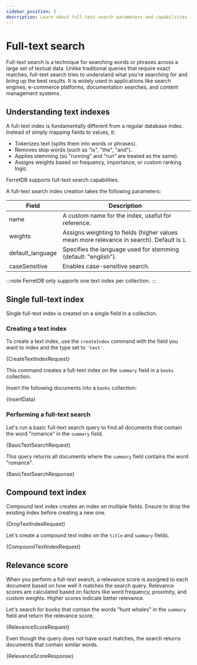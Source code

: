 ```yaml
---
sidebar_position: 3
description: Learn about full-text search parameters and capabilities in FerretDB.
---
```


# Full-text search


Full-text search is a technique for searching words or phrases across a large set of textual data.
Unlike traditional queries that require exact matches, full-text search tries to understand what you’re searching for and bring up the best results.
It is widely used in applications like search engines, e-commerce platforms, documentation searches, and content management systems.

## Understanding text indexes

A full-text index is fundamentally different from a regular database index.
Instead of simply mapping fields to values, it:

- Tokenizes text (splits them into words or phrases).
- Removes stop words (such as "is", "the", "and").
- Applies stemming (so "running" and "run" are treated as the same).
- Assigns weights based on frequency, importance, or custom ranking logic.

FerretDB supports full-text search capabilities.

A full-text search index creation takes the following parameters:

| Field            | Description                                                                                |
| ---------------- | ------------------------------------------------------------------------------------------ |
| name             | A custom name for the index, useful for reference.                                         |
| weights          | Assigns weighting to fields (higher values mean more relevance in search). Default is `1`. |
| default_language | Specifies the language used for stemming (default: "english").                             |
| caseSensitive    | Enables case-sensitive search.                                                             |

:::note
FerretDB only supports one text index per collection.
:::

## Single full-text index

Single full-text index is created on a single field in a collection.

### Creating a text index

To create a text index, use the `createIndex` command with the field you want to index and the type set to `'text'`.

<!-- markdownlint-disable MD033 -->

<CodeBlock language="js">{CreateTextIndexRequest}</CodeBlock>

This command creates a full-text index on the `summary` field in a `books` collection.

Insert the following documents into a `books` collection:

<CodeBlock language="js">{InsertData}</CodeBlock>

### Performing a full-text search

Let's run a basic full-text search query to find all documents that contain the word "romance" in the `summary` field.

<CodeBlock language="js">{BasicTextSearchRequest}</CodeBlock>

This query returns all documents where the `summary` field contains the word "romance".

<CodeBlock language="js">{BasicTextSearchResponse}</CodeBlock>

## Compound text index

Compound text index creates an index on multiple fields.
Ensure to drop the existing index before creating a new one.

<CodeBlock language="js">{DropTextIndexRequest}</CodeBlock>

Let's create a compound text index on the `title` and `summary` fields.

<CodeBlock language="js">{CompoundTextIndexRequest}</CodeBlock>

## Relevance score

When you perform a full-text search, a relevance score is assigned to each document based on how well it matches the search query.
Relevance scores are calculated based on factors like word frequency, proximity, and custom weights.
Higher scores indicate better relevance.

Let's search for books that contain the words "hunt whales" in the `summary` field and return the relevance score.

<CodeBlock language="js">{RelevanceScoreRequest}</CodeBlock>

Even though the query does not have exact matches, the search returns documents that contain similar words.

<CodeBlock language="js">{RelevanceScoreResponse}</CodeBlock>

<!-- markdownlint-enable MD033 -->
